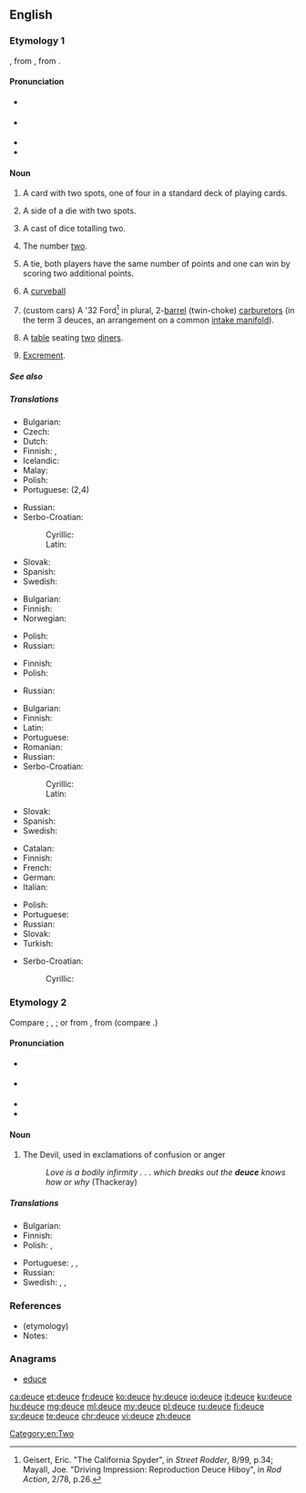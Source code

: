 ==English==
{{wikipedia}}

===Etymology 1===
{{etyl|fr|en}} {{term|deux||two|lang=fr}}, from {{etyl|fro|en}} {{term|deus|lang=fro}}, from {{etyl|la|en}} {{term|duo|lang=la}}.

====Pronunciation====
* {{a|UK}} {{IPA|/djuːs/|/d͡ʒuːs/|lang=en}}
* {{a|US}} {{IPA|/duːs/|lang=en}}
* {{audio|en-us-deuce.ogg|Audio (US)|lang=en}}
* {{rhymes|uːs|lang=en}}

====Noun====
{{en-noun}}

# {{context|cards|lang=en}} A card with two spots, one of four in a standard deck of playing cards.
# {{context|dice|lang=en}} A side of a die with two spots.
# {{context|dice|lang=en}} A cast of dice totalling two.
# The number [[two]].
# {{context|tennis|lang=en}} A tie, both players have the same number of points and one can win by scoring two additional points.
# {{context|baseball|lang=en}} A [[curveball]]
# (custom cars) A '32 Ford<ref>Geisert, Eric. "The California Spyder", in ''Street Rodder'', 8/99, p.34; Mayall, Joe. "Driving Impression: Reproduction Deuce Hiboy", in ''Rod Action'', 2/78, p.26.</ref> in plural, 2-[[Venturi effect|barrel]] (twin-choke) [[carburetor]]s (in the term 3 deuces, an arrangement on a common [[intake manifold]]).
# {{context|restaurants|lang=en}} A [[table]] seating [[two]] [[diner]]s.
# {{context|slang|lang=en}} [[excrement|Excrement]].

=====See also=====
{{table:playing cards/en}}

=====Translations=====
{{trans-top|playing card}}
* Bulgarian: {{t+|bg|двойка|f}}
* Czech: {{t+|cs|dvojka|f}}
* Dutch: {{t+|nl|twee|f}}
* Finnish: {{t+|fi|kakkonen}}, {{t+|fi|sorsa}}
* Icelandic: {{t|is|tvistur|m}}
* Malay: {{t|ms|dius}}
* Polish: {{t+|pl|dwójka|f}}
* Portuguese: {{t+|pt|dois}} (2,4)
{{trans-mid}}
* Russian: {{t+|ru|дво́йка|f}}
* Serbo-Croatian:
*: Cyrillic: {{t|sh|двојка|f}}
*: Latin: {{t+|sh|dvojka|f}}
* Slovak: {{t|sk|dvojka|f}}
* Spanish: {{t+|es|dos}}
* Swedish: {{t+|sv|tvåa|c}}
{{trans-bottom}}

{{trans-top|side of a dice with two spots}}
* Bulgarian: {{t+|bg|двойка|f}}
* Finnish: {{t+|fi|kakkonen}}
* Norwegian: {{t|no|toer}}
{{trans-mid}}
* Polish: {{t+|pl|dwójka|f}}
* Russian: {{t+|ru|дво́йка|f}}
{{trans-bottom}}

{{trans-top|cast of dice totalling two}}
* Finnish: {{t+|fi|kakkonen}}
* Polish: {{t+|pl|dwójka|f}}
{{trans-mid}}
* Russian: {{t+|ru|дво́йка|f}}
{{trans-bottom}}

{{trans-top|number two}}
* Bulgarian: {{t+|bg|двойка|f}}
* Finnish: {{t+|fi|kakkonen}}
* Latin: {{t+|la|duo|f}}
* Portuguese: {{t+|pt|dois}}
* Romanian: {{t+|ro|doi|m}}
* Russian: {{t+|ru|дво́йка|f}}
* Serbo-Croatian:
*: Cyrillic: {{t|sh|двојка|f}}
*: Latin: {{t+|sh|dvojka|f}}
{{trans-mid}}
* Slovak: {{t|sk|dvojka|f}}
* Spanish: {{t+|es|dos}}
* Swedish: {{t+|sv|tvåa|c}}
{{trans-bottom}}

{{trans-top|tennis: tie, both players able to win by scoring two additional points}}
* Catalan: {{t+|ca|iguals|m-p}}
* Finnish: {{t|fi|tasatilanne}}
* French: {{t+|fr|égalité|f}}
* German: {{t+|de|Einstand|m}}
* Italian: {{t+|it|pari|n}}
{{trans-mid}}
* Polish: {{t+|pl|równowaga|f}}
* Portuguese: {{t+|pt|iguais}}
* Russian: {{t|ru|ра́вный счёт|m|tr=rávnyj sčjot}}
* Slovak: {{t|sk|zhoda|f}}
* Turkish: {{t-needed|tr}}
{{trans-bottom}}

{{trans-top|baseball: curveball}}
{{trans-mid}}
{{trans-bottom}}

{{checktrans-top}}
* Serbo-Croatian:
*: Cyrillic: {{t-check|sh|двојка|f|sc=Cyrl}}
{{trans-bottom}}

===Etymology 2===
Compare {{etyl|LL.|en}} {{term|dusius||phantom, specter|lang=la}}; {{etyl|gd|en}} {{term|taibhs|lang=gd}}, {{term|taibhse||apparition, ghost|lang=gd}}; or from {{etyl|fro|en}} {{term|deus||God|lang=fro}}, from {{etyl|la|en}} {{term|deus|lang=la}} (compare {{term|deity}}.)

====Pronunciation====
* {{a|UK}} {{IPA|/djuːs/|lang=en}}
* {{a|US|Canada}} {{IPA|/duːs/|lang=en}}
* {{audio|en-us-deuce.ogg|Audio (US)|lang=en}}
* {{rhymes|uːs|lang=en}}

====Noun====
{{en-noun}}

# {{context|epithet|lang=en}} The Devil, used in exclamations of confusion or anger
#: ''Love is a bodily infirmity . . . which breaks out the '''deuce''' knows how or why'' (Thackeray)

=====Translations=====
{{trans-top|Devil, used in exclamations of confusion or anger}}
* Bulgarian: {{t+|bg|дявол|m}}
* Finnish: {{t+|fi|piru}}
* Polish: {{t+|pl|diabeł|m}}, {{t+|pl|licho|n}}
{{trans-mid}}
* Portuguese: {{t|pt|diabos}}, {{t|pt|inferno}}, {{t+|pt|demônio}}
* Russian: {{t+|ru|дья́вол|m}}
* Swedish: {{t+|sv|djävel}}, {{t+|sv|djävul|c}}, {{t+|sv|fan|c}}
{{trans-bottom}}

===References===
* (etymology) {{R:Webster 1913}}
* Notes:
<references/>

===Anagrams===
* [[educe#English|educe]]

[[Category:en:Two]]

[[ca:deuce]]
[[et:deuce]]
[[fr:deuce]]
[[ko:deuce]]
[[hy:deuce]]
[[io:deuce]]
[[it:deuce]]
[[ku:deuce]]
[[hu:deuce]]
[[mg:deuce]]
[[ml:deuce]]
[[my:deuce]]
[[pl:deuce]]
[[ru:deuce]]
[[fi:deuce]]
[[sv:deuce]]
[[te:deuce]]
[[chr:deuce]]
[[vi:deuce]]
[[zh:deuce]]